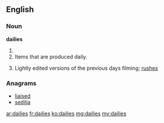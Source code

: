 ==English==

===Noun===
'''dailies'''

# {{plural of|daily}}
# Items that are produced daily.
# {{context|cinematography}} Lightly edited versions of the previous days filming; [[rushes]]

===Anagrams===
* [[liaised#English|liaised]]
* [[sedilia#English|sedilia]]

[[ar:dailies]]
[[fr:dailies]]
[[ko:dailies]]
[[mg:dailies]]
[[my:dailies]]